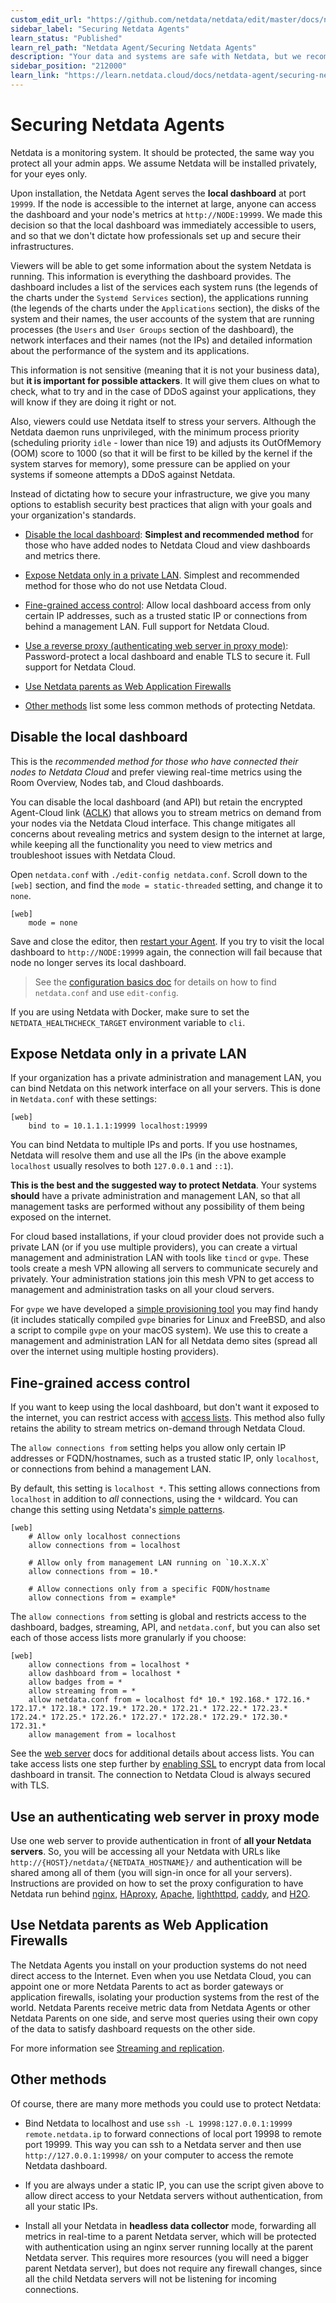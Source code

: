 ```yaml
---
custom_edit_url: "https://github.com/netdata/netdata/edit/master/docs/netdata-agent/securing-netdata-agents.md"
sidebar_label: "Securing Netdata Agents"
learn_status: "Published"
learn_rel_path: "Netdata Agent/Securing Netdata Agents"
description: "Your data and systems are safe with Netdata, but we recommend a few easy ways to improve the security of your infrastructure."
sidebar_position: "212000"
learn_link: "https://learn.netdata.cloud/docs/netdata-agent/securing-netdata-agents/securing-netdata-agents"
---
```


# Securing Netdata Agents

Netdata is a monitoring system. It should be protected, the same way you protect all your admin apps. We assume Netdata
will be installed privately, for your eyes only.

Upon installation, the Netdata Agent serves the **local dashboard** at port `19999`. If the node is accessible to the
internet at large, anyone can access the dashboard and your node's metrics at `http://NODE:19999`. We made this decision
so that the local dashboard was immediately accessible to users, and so that we don't dictate how professionals set up
and secure their infrastructures.

Viewers will be able to get some information about the system Netdata is running. This information is everything the dashboard
provides. The dashboard includes a list of the services each system runs (the legends of the charts under the `Systemd Services`
section),  the applications running (the legends of the charts under the `Applications` section), the disks of the system and
their names, the user accounts of the system that are running processes (the `Users` and `User Groups` section of the dashboard),
the network interfaces and their names (not the IPs) and detailed information about the performance of the system and its applications.

This information is not sensitive (meaning that it is not your business data), but **it is important for possible attackers**.
It will give them clues on what to check, what to try and in the case of DDoS against your applications, they will know if they
are doing it right or not.

Also, viewers could use Netdata itself to stress your servers. Although the Netdata daemon runs unprivileged, with the minimum
process priority (scheduling priority `idle` - lower than nice 19) and adjusts its OutOfMemory (OOM) score to 1000 (so that it
will be first to be killed by the kernel if the system starves for memory), some pressure can be applied on your systems if
someone attempts a DDoS against Netdata.

Instead of dictating how to secure your infrastructure, we give you many options to establish security best practices
that align with your goals and your organization's standards.

- [Disable the local dashboard](#disable-the-local-dashboard): **Simplest and recommended method** for those who have
  added nodes to Netdata Cloud and view dashboards and metrics there.

- [Expose Netdata only in a private LAN](#expose-netdata-only-in-a-private-lan). Simplest and recommended method for those who do not use Netdata Cloud.

- [Fine-grained access control](#fine-grained-access-control): Allow local dashboard access from
  only certain IP addresses, such as a trusted static IP or connections from behind a management LAN. Full support for Netdata Cloud.

- [Use a reverse proxy (authenticating web server in proxy mode)](#use-an-authenticating-web-server-in-proxy-mode): Password-protect
  a local dashboard and enable TLS to secure it. Full support for Netdata Cloud.

- [Use Netdata parents as Web Application Firewalls](#use-netdata-parents-as-web-application-firewalls)

- [Other methods](#other-methods) list some less common methods of protecting Netdata.

## Disable the local dashboard

This is the _recommended method for those who have connected their nodes to Netdata Cloud_ and prefer viewing real-time
metrics using the Room Overview, Nodes tab, and Cloud dashboards.

You can disable the local dashboard (and API) but retain the encrypted Agent-Cloud link
([ACLK](/docs/netdata-cloud/agent-cloud-link-aclk)) that
allows you to stream metrics on demand from your nodes via the Netdata Cloud interface. This change mitigates all
concerns about revealing metrics and system design to the internet at large, while keeping all the functionality you
need to view metrics and troubleshoot issues with Netdata Cloud.

Open `netdata.conf` with `./edit-config netdata.conf`. Scroll down to the `[web]` section, and find the `mode =
static-threaded` setting, and change it to `none`.

```text
[web]
    mode = none
```

Save and close the editor, then [restart your Agent](/docs/netdata-agent/maintenance/starting-and-stopping-netdata-agents). If you try to visit the local dashboard to `http://NODE:19999` again, the connection will fail because
that node no longer serves its local dashboard.

> See the [configuration basics doc](/docs/netdata-agent/configuration) for details on how to find
`netdata.conf` and use
> `edit-config`.

If you are using Netdata with Docker, make sure to set the `NETDATA_HEALTHCHECK_TARGET` environment variable to `cli`.

## Expose Netdata only in a private LAN

If your organization has a private administration and management LAN, you can bind Netdata on this network interface on all your servers.
This is done in `Netdata.conf` with these settings:

```text
[web]
    bind to = 10.1.1.1:19999 localhost:19999
```

You can bind Netdata to multiple IPs and ports. If you use hostnames, Netdata will resolve them and use all the IPs
(in the above example `localhost` usually resolves to both `127.0.0.1` and `::1`).

**This is the best and the suggested way to protect Netdata**. Your systems **should** have a private administration and management
LAN, so that all management tasks are performed without any possibility of them being exposed on the internet.

For cloud based installations, if your cloud provider does not provide such a private LAN (or if you use multiple providers),
you can create a virtual management and administration LAN with tools like `tincd` or `gvpe`. These tools create a mesh VPN
allowing all servers to communicate securely and privately. Your administration stations join this mesh VPN to get access to
management and administration tasks on all your cloud servers.

For `gvpe` we have developed a [simple provisioning tool](https://github.com/netdata/netdata-demo-site/tree/master/gvpe) you
may find handy (it includes statically compiled `gvpe` binaries for Linux and FreeBSD, and also a script to compile `gvpe`
on your macOS system). We use this to create a management and administration LAN for all Netdata demo sites (spread all over
the internet using multiple hosting providers).

## Fine-grained access control

If you want to keep using the local dashboard, but don't want it exposed to the internet, you can restrict access with
[access lists](/docs/netdata-agent/securing-netdata-agents/web-server#access-lists). This method also fully
retains the ability to stream metrics
on-demand through Netdata Cloud.

The `allow connections from` setting helps you allow only certain IP addresses or FQDN/hostnames, such as a trusted
static IP, only `localhost`, or connections from behind a management LAN.

By default, this setting is `localhost *`. This setting allows connections from `localhost` in addition to _all_
connections, using the `*` wildcard. You can change this setting using Netdata's [simple
patterns](/docs/developer-and-contributor-corner/libnetdata/simple-patterns).

```text
[web]
    # Allow only localhost connections
    allow connections from = localhost

    # Allow only from management LAN running on `10.X.X.X`
    allow connections from = 10.*

    # Allow connections only from a specific FQDN/hostname
    allow connections from = example*
```

The `allow connections from` setting is global and restricts access to the dashboard, badges, streaming, API, and
`netdata.conf`, but you can also set each of those access lists more granularly if you choose:

```text
[web]
    allow connections from = localhost *
    allow dashboard from = localhost *
    allow badges from = *
    allow streaming from = *
    allow netdata.conf from = localhost fd* 10.* 192.168.* 172.16.* 172.17.* 172.18.* 172.19.* 172.20.* 172.21.* 172.22.* 172.23.* 172.24.* 172.25.* 172.26.* 172.27.* 172.28.* 172.29.* 172.30.* 172.31.*
    allow management from = localhost
```

See the [web server](/docs/netdata-agent/securing-netdata-agents/web-server#access-lists) docs for additional details about access lists. You can take access lists one step further by [enabling SSL](/docs/netdata-agent/securing-netdata-agents/web-server#enable-httpstls-support) to encrypt data from local
dashboard in transit. The connection to Netdata Cloud is always secured with TLS.

## Use an authenticating web server in proxy mode

Use one web server to provide authentication in front of **all your Netdata servers**. So, you will be accessing all your Netdata with
URLs like `http://{HOST}/netdata/{NETDATA_HOSTNAME}/` and authentication will be shared among all of them (you will sign-in once for all your servers).
Instructions are provided on how to set the proxy configuration to have Netdata run behind
[nginx](/docs/netdata-agent/configuration/running-the-netdata-agent-behind-a-reverse-proxy/nginx),
[HAproxy](/docs/netdata-agent/configuration/running-the-netdata-agent-behind-a-reverse-proxy/haproxy),
[Apache](/docs/netdata-agent/configuration/running-the-netdata-agent-behind-a-reverse-proxy/apache),
[lighthttpd](/docs/netdata-agent/configuration/running-the-netdata-agent-behind-a-reverse-proxy/lighttpd-v1.4.x),
[caddy](/docs/netdata-agent/configuration/running-the-netdata-agent-behind-a-reverse-proxy/caddy), and
[H2O](/docs/netdata-agent/configuration/running-the-netdata-agent-behind-a-reverse-proxy/h2o).

## Use Netdata parents as Web Application Firewalls

The Netdata Agents you install on your production systems do not need direct access to the Internet. Even when you use
Netdata Cloud, you can appoint one or more Netdata Parents to act as border gateways or application firewalls, isolating
your production systems from the rest of the world. Netdata
Parents receive metric data from Netdata Agents or other Netdata Parents on one side, and serve most queries using their own
copy of the data to satisfy dashboard requests on the other side.

For more information see [Streaming and replication](/docs/observability-centralization-points).

## Other methods

Of course, there are many more methods you could use to protect Netdata:

- Bind Netdata to localhost and use `ssh -L 19998:127.0.0.1:19999 remote.netdata.ip` to forward connections of local port 19998 to remote port 19999.
This way you can ssh to a Netdata server and then use `http://127.0.0.1:19998/` on your computer to access the remote Netdata dashboard.

- If you are always under a static IP, you can use the script given above to allow direct access to your Netdata servers without authentication,
from all your static IPs.

- Install all your Netdata in **headless data collector** mode, forwarding all metrics in real-time to a parent
    Netdata server, which will be protected with authentication using an nginx server running locally at the parent
    Netdata server. This requires more resources (you will need a bigger parent Netdata server), but does not require
    any firewall changes, since all the child Netdata servers will not be listening for incoming connections.
